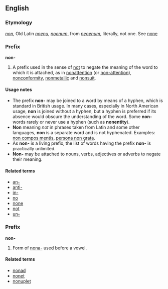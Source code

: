 ==English==
===Etymology===
{{L.}} ''[[non]]'', Old Latin ''[[noenu]]'', ''[[noenum]]'', from ''[[neoenum]]'', literally, not one. See [[none]]

===Prefix===
'''non-'''

#A prefix used in the sense of [[not]] to negate the meaning of the word to which it is attached, as in [[nonattention]] (or [[non-attention]]), [[nonconformity]], [[nonmetallic]] and [[nonsuit]].

====Usage notes====
*The prefix '''non-''' may be joined to a word by means of a hyphen, which is standard in British usage.  In many cases, especially in North American usage, '''non''' is joined without a hyphen, but a hyphen is preferred if its absence would obscure the understanding of the word.  Some '''non-''' words rarely or never use a hyphen (such as '''nonentity''').
*'''Non''' meaning ''not'' in phrases taken from Latin and some other languages, '''non''' is a separate word and is not hyphenated.  Examples: [[non compos mentis]], [[persona non grata]].
*As '''non-''' is a living prefix, the list of words having the prefix '''non-''' is practically unlimited.
*'''Non-''' may be attached to nouns, verbs, adjectives or adverbs to negate their meaning.

====Related terms====
*[[an-]]
*[[anti-]]
*[[in-]]
*[[no]]
*[[none]]
*[[not]]
*[[un-]]

<!--Note - this is a separate entry with its own etymology-->

===Prefix===
'''non-'''

#Form of [[nona-]] used before a vowel.

====Related terms====
*[[nonad]]
*[[nonet]]
*[[nonuplet]]